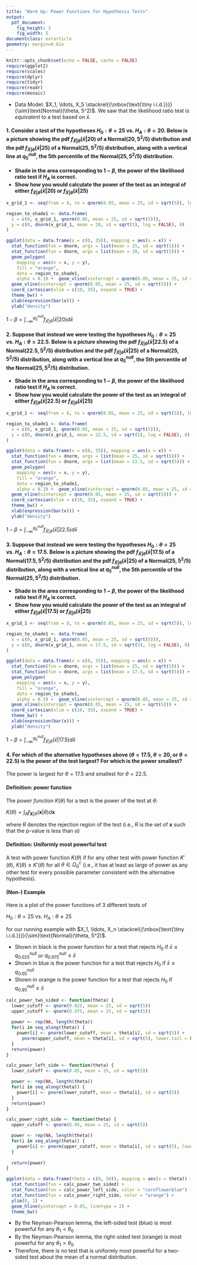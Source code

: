 ```yaml
---
title: "Warm Up: Power Functions for Hypothesis Tests"
output:
  pdf_document:
    fig_height: 3
    fig_width: 5
documentclass: extarticle
geometry: margin=0.6in
---
```


\def\simiid{\stackrel{{\mbox{\text{\tiny i.i.d.}}}}{\sim}}

```r
knitr::opts_chunk$set(echo = FALSE, cache = FALSE)
require(ggplot2)
require(scales)
require(dplyr)
require(tidyr)
require(readr)
require(mosaic)
```

 * Data Model: $X_1, \ldots, X_5 \simiid \text{Normal}(\theta, 5^2)$.  We saw that the likelihood ratio test is *equivalent* to a test based on $\bar{x}$.

#### 1. Consider a test of the hypotheses $H_0: \theta = 25$ vs. $H_A: \theta = 20$.  Below is a picture showing the pdf $f_{\bar{X}|\theta}(\bar{x} | 20)$ of a $\text{Normal}(20, 5^2/5)$ distribution and the pdf $f_{\bar{X}|\theta}(\bar{x} | 25)$ of a $\text{Normal}(25, 5^2/5)$ distribution, along with a vertical line at $q_5^{null}$, the 5th percentile of the $\text{Normal}(25, 5^2/5)$ distribution.

 * **Shade in the area corresponding to $1 - \beta$, the power of the likelihood ratio test if $H_A$ is correct.**
 * **Show how you would calculate the power of the test as an integral of either $f_{\bar{X}|\theta}(\bar{x} | 20)$ or $f_{\bar{X}|\theta}(\bar{x} | 25)$**

```r
x_grid_1 <- seq(from = 0, to = qnorm(0.05, mean = 25, sd = sqrt(5)), length = 101)

region_to_shade1 <- data.frame(
  x = c(0, x_grid_1, qnorm(0.05, mean = 25, sd = sqrt(5))),
  y = c(0, dnorm(x_grid_1, mean = 20, sd = sqrt(5), log = FALSE), 0)
)

ggplot(data = data.frame(x = c(0, 35)), mapping = aes(x = x)) +
  stat_function(fun = dnorm, args = list(mean = 25, sd = sqrt(5))) +
  stat_function(fun = dnorm, args = list(mean = 20, sd = sqrt(5))) +
  geom_polygon(
    mapping = aes(x = x, y = y),
    fill = "orange",
    data = region_to_shade1,
    alpha = 0.3) +  geom_vline(xintercept = qnorm(0.05, mean = 25, sd = sqrt(5))) +
  geom_vline(xintercept = qnorm(0.05, mean = 25, sd = sqrt(5))) +
  coord_cartesian(xlim = c(10, 35), expand = TRUE) +
  theme_bw() +
  xlab(expression(bar(x))) +
  ylab("density")
```

$1 - \beta = \int_{-\infty}^{q_5^{null}}f_{\bar{X}|\theta}(\bar{x} | 20) d \bar{x}$

#### 2. Suppose that instead we were testing the hypotheses $H_0: \theta = 25$ vs. $H_A: \theta = 22.5$. Below is a picture showing the pdf $f_{\bar{X}|\theta}(\bar{x} | 22.5)$ of a $\text{Normal}(22.5, 5^2/5)$ distribution and the pdf $f_{\bar{X}|\theta}(\bar{x} | 25)$ of a $\text{Normal}(25, 5^2/5)$ distribution, along with a vertical line at $q_5^{null}$, the 5th percentile of the $\text{Normal}(25, 5^2/5)$ distribution.

 * **Shade in the area corresponding to $1 - \beta$, the power of the likelihood ratio test if $H_A$ is correct.**
 * **Show how you would calculate the power of the test as an integral of either $f_{\bar{X}|\theta}(\bar{x} | 22.5)$ or $f_{\bar{X}|\theta}(\bar{x} | 25)$**

```r
x_grid_1 <- seq(from = 0, to = qnorm(0.05, mean = 25, sd = sqrt(5)), length = 101)

region_to_shade1 <- data.frame(
  x = c(0, x_grid_1, qnorm(0.05, mean = 25, sd = sqrt(5))),
  y = c(0, dnorm(x_grid_1, mean = 22.5, sd = sqrt(5), log = FALSE), 0)
)

ggplot(data = data.frame(x = c(0, 35)), mapping = aes(x = x)) +
  stat_function(fun = dnorm, args = list(mean = 25, sd = sqrt(5))) +
  stat_function(fun = dnorm, args = list(mean = 22.5, sd = sqrt(5))) +
  geom_polygon(
    mapping = aes(x = x, y = y),
    fill = "orange",
    data = region_to_shade1,
    alpha = 0.3) +  geom_vline(xintercept = qnorm(0.05, mean = 25, sd = sqrt(5))) +
  geom_vline(xintercept = qnorm(0.05, mean = 25, sd = sqrt(5))) +
  coord_cartesian(xlim = c(10, 35), expand = TRUE) +
  theme_bw() +
  xlab(expression(bar(x))) +
  ylab("density")
```

$1 - \beta = \int_{-\infty}^{q_5^{null}}f_{\bar{X}|\theta}(\bar{x} | 22.5) d \bar{x}$

#### 3. Suppose that instead we were testing the hypotheses $H_0: \theta = 25$ vs. $H_A: \theta = 17.5$. Below is a picture showing the pdf $f_{\bar{X}|\theta}(\bar{x} | 17.5)$ of a $\text{Normal}(17.5, 5^2/5)$ distribution and the pdf $f_{\bar{X}|\theta}(\bar{x} | 25)$ of a $\text{Normal}(25, 5^2/5)$ distribution, along with a vertical line at $q_5^{null}$, the 5th percentile of the $\text{Normal}(25, 5^2/5)$ distribution.

 * **Shade in the area corresponding to $1 - \beta$, the power of the likelihood ratio test if $H_A$ is correct.**
 * **Show how you would calculate the power of the test as an integral of either $f_{\bar{X}|\theta}(\bar{x} | 17.5)$ or $f_{\bar{X}|\theta}(\bar{x} | 25)$**

```r
x_grid_1 <- seq(from = 0, to = qnorm(0.05, mean = 25, sd = sqrt(5)), length = 101)

region_to_shade1 <- data.frame(
  x = c(0, x_grid_1, qnorm(0.05, mean = 25, sd = sqrt(5))),
  y = c(0, dnorm(x_grid_1, mean = 17.5, sd = sqrt(5), log = FALSE), 0)
)

ggplot(data = data.frame(x = c(0, 35)), mapping = aes(x = x)) +
  stat_function(fun = dnorm, args = list(mean = 25, sd = sqrt(5))) +
  stat_function(fun = dnorm, args = list(mean = 17.5, sd = sqrt(5))) +
  geom_polygon(
    mapping = aes(x = x, y = y),
    fill = "orange",
    data = region_to_shade1,
    alpha = 0.3) +  geom_vline(xintercept = qnorm(0.05, mean = 25, sd = sqrt(5))) +
  geom_vline(xintercept = qnorm(0.05, mean = 25, sd = sqrt(5))) +
  coord_cartesian(xlim = c(10, 35), expand = TRUE) +
  theme_bw() +
  xlab(expression(bar(x))) +
  ylab("density")
```

$1 - \beta = \int_{-\infty}^{q_5^{null}}f_{\bar{X}|\theta}(\bar{x} | 17.5) d \bar{x}$

#### 4. For which of the alternative hypotheses above ($\theta = 17.5$, $\theta = 20$, or $\theta = 22.5$) is the power of the test largest?  For which is the power smallest?

The power is largest for $\theta = 17.5$ and smallest for $\theta = 22.5$.

\newpage

#### Definition: power function

The *power function* $K(\theta)$ for a test is the power of the test at $\theta$:

$K(\theta) = \int_{R}f_{\mathbf{X}|\theta}(\mathbf{x} | \theta) d \mathbf{x}$

where $R$ denotes the rejection region of the test (i.e., $R$ is the set of $\mathbf{x}$ such that the p-value is less than $\alpha$)

#### Definition: Uniformly most powerful test

A test with power function $K(\theta)$ if for any other test with power function $K'(\theta)$, $K(\theta) \geq K'(\theta)$ for all $\theta \in \Omega_0^c$ (i.e., it has at least as large of power as any other test for every possible parameter consistent with the alternative hypothesis).

#### (Non-) Example

Here is a plot of the power functions of 3 different tests of

$H_0: \theta = 25$ vs. $H_A: \theta \neq 25$

for our running example with $X_1, \ldots, X_n \simiid \text{Normal}(\theta, 5^2)$.

 * Shown in black is the power function for a test that rejects $H_0$ if $\bar{x} \leq q_{0.025}^{null}$ or $q_{0.975}^{null} \leq \bar{x}$
 * Shown in blue is the power function for a test that rejects $H_0$ if $\bar{x} \leq q_{0.05}^{null}$
 * Shown in orange is the power function for a test that rejects $H_0$ if $q_{0.95}^{null} \leq \bar{x}$

```r
calc_power_two_sided <- function(theta) {
  lower_cutoff <- qnorm(0.025, mean = 25, sd = sqrt(5))
  upper_cutoff <- qnorm(0.975, mean = 25, sd = sqrt(5))
  
  power <- rep(NA, length(theta))
  for(i in seq_along(theta)) {
    power[i] <- pnorm(lower_cutoff, mean = theta[i], sd = sqrt(5)) +
      pnorm(upper_cutoff, mean = theta[i], sd = sqrt(5), lower.tail = FALSE)
  }
  return(power)
}

calc_power_left_side <- function(theta) {
  lower_cutoff <- qnorm(0.05, mean = 25, sd = sqrt(5))

  power <- rep(NA, length(theta))
  for(i in seq_along(theta)) {
    power[i] <- pnorm(lower_cutoff, mean = theta[i], sd = sqrt(5))
  }
  return(power)
}

calc_power_right_side <- function(theta) {
  upper_cutoff <- qnorm(0.95, mean = 25, sd = sqrt(5))

  power <- rep(NA, length(theta))
  for(i in seq_along(theta)) {
    power[i] <- pnorm(upper_cutoff, mean = theta[i], sd = sqrt(5), lower.tail = FALSE)
  }
  
  return(power)
}

ggplot(data = data.frame(theta = c(0, 50)), mapping = aes(x = theta)) +
  stat_function(fun = calc_power_two_sided) +
  stat_function(fun = calc_power_left_side, color = "cornflowerblue") +
  stat_function(fun = calc_power_right_side, color = "orange") +
  ylim(0, 1) +
  geom_hline(yintercept = 0.05, linetype = 2) +
  theme_bw()
```

 * By the Neyman-Pearson lemma, the left-sided test (blue) is most powerful for any $\theta_1 < \theta_0$
 * By the Neyman-Pearson lemma, the right-sided test (orange) is most powerful for any $\theta_1 > \theta_0$
 * Therefore, there is no test that is uniformly most powerful for a two-sided test about the mean of a normal distribution.
